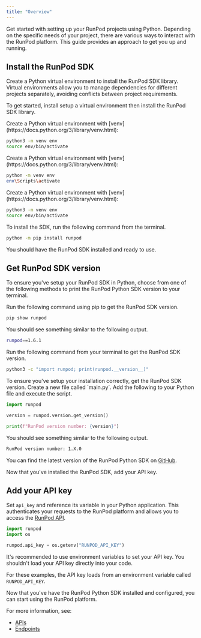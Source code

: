 ```yaml
---
title: "Overview"
---
```


Get started with setting up your RunPod projects using Python. Depending on the specific needs of your project, there are various ways to interact with the RunPod platform. This guide provides an approach to get you up and running.

## Install the RunPod SDK

Create a Python virtual environment to install the RunPod SDK library. Virtual environments allow you to manage dependencies for different projects separately, avoiding conflicts between project requirements.

To get started, install setup a virtual environment then install the RunPod SDK library.

<Tabs>
<Tab title="macOS">
Create a Python virtual environment with [venv](https://docs.python.org/3/library/venv.html):

```bash
python3 -m venv env
source env/bin/activate
```

</Tab>

<Tab title="Windows">
Create a Python virtual environment with [venv](https://docs.python.org/3/library/venv.html):

```bash
python -m venv env
env\Scripts\activate
```

</Tab>

<Tab title="Linux">
Create a Python virtual environment with [venv](https://docs.python.org/3/library/venv.html):

```bash
python3 -m venv env
source env/bin/activate
```

</Tab>

</Tabs>

To install the SDK, run the following command from the terminal.

```bash
python -m pip install runpod
```

You should have the RunPod SDK installed and ready to use.

## Get RunPod SDK version

To ensure you've setup your RunPod SDK in Python, choose from one of the following methods to print the RunPod Python SDK version to your terminal.

<Tabs>
<Tab title="Pip">
Run the following command using pip to get the RunPod SDK version.

```bash
pip show runpod
```

You should see something similar to the following output.

```bash
runpod==1.6.1
```

</Tab>

<Tab title="Shell">
Run the following command from your terminal to get the RunPod SDK version.

```bash
python3 -c "import runpod; print(runpod.__version__)"
```

</Tab>

<Tab title="Python">
To ensure you've setup your installation correctly, get the RunPod SDK version. Create a new file called `main.py`. Add the following to your Python file and execute the script.

```py
import runpod

version = runpod.version.get_version()

print(f"RunPod version number: {version}")
```

You should see something similar to the following output.

```sh
RunPod version number: 1.X.0
```

</Tab>

</Tabs>

You can find the latest version of the RunPod Python SDK on [GitHub](https://github.com/runpod/runpod-python/releases).

Now that you've installed the RunPod SDK, add your API key.

## Add your API key

Set `api_key` and reference its variable in your Python application. This authenticates your requests to the RunPod platform and allows you to access the [RunPod API](/sdks/python/apis).

```python
import runpod
import os

runpod.api_key = os.getenv("RUNPOD_API_KEY")
```

<Info>

It's recommended to use environment variables to set your API key. You shouldn't load your API key directly into your code.

For these examples, the API key loads from an environment variable called `RUNPOD_API_KEY`.

</Info>

Now that you've have the RunPod Python SDK installed and configured, you can start using the RunPod platform.

For more information, see:

* [APIs](/sdks/python/apis)
* [Endpoints](/sdks/python/endpoints)
